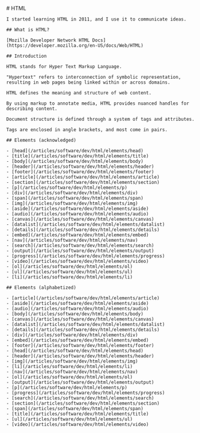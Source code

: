 
<MainHeader />
<main>
  <article>
    # HTML

    I started learning HTML in 2011, and I use it to communicate ideas.

    ## What is HTML?

    [Mozilla Developer Network HTML Docs](https://developer.mozilla.org/en-US/docs/Web/HTML)

    ## Introduction

    HTML stands for Hyper Text Markup Language.

    "Hypertext" refers to interconnection of symbolic representation,
    resulting in web pages being linked within or across domains.

    HTML defines the meaning and structure of web content.

    By using markup to annotate media, HTML provides nuanced handles for describing content.

    Document structure is defined through a system of tags and attributes.

    Tags are enclosed in angle brackets, and most come in pairs.

    ## Elements (acknowledged)

    - [head](/articles/software/dev/html/elements/head)
    - [title](/articles/software/dev/html/elements/title)
    - [body](/articles/software/dev/html/elements/body)
    - [header](/articles/software/dev/html/elements/header)
    - [footer](/articles/software/dev/html/elements/footer)
    - [article](/articles/software/dev/html/elements/article)
    - [section](/articles/software/dev/html/elements/section)
    - [p](/articles/software/dev/html/elements/p)
    - [div](/articles/software/dev/html/elements/div)
    - [span](/articles/software/dev/html/elements/span)
    - [img](/articles/software/dev/html/elements/img)
    - [aside](/articles/software/dev/html/elements/aside)
    - [audio](/articles/software/dev/html/elements/audio)
    - [canvas](/articles/software/dev/html/elements/canvas)
    - [datalist](/articles/software/dev/html/elements/datalist)
    - [details](/articles/software/dev/html/elements/details)
    - [embed](/articles/software/dev/html/elements/embed)
    - [nav](/articles/software/dev/html/elements/nav)
    - [search](/articles/software/dev/html/elements/search)
    - [output](/articles/software/dev/html/elements/output)
    - [progress](/articles/software/dev/html/elements/progress)
    - [video](/articles/software/dev/html/elements/video)
    - [ol](/articles/software/dev/html/elements/ol)
    - [ul](/articles/software/dev/html/elements/ul)
    - [li](/articles/software/dev/html/elements/li)

    ## Elements (alphabetized)

    - [article](/articles/software/dev/html/elements/article)
    - [aside](/articles/software/dev/html/elements/aside)
    - [audio](/articles/software/dev/html/elements/audio)
    - [body](/articles/software/dev/html/elements/body)
    - [canvas](/articles/software/dev/html/elements/canvas)
    - [datalist](/articles/software/dev/html/elements/datalist)
    - [details](/articles/software/dev/html/elements/details)
    - [div](/articles/software/dev/html/elements/div)
    - [embed](/articles/software/dev/html/elements/embed)
    - [footer](/articles/software/dev/html/elements/footer)
    - [head](/articles/software/dev/html/elements/head)
    - [header](/articles/software/dev/html/elements/header)
    - [img](/articles/software/dev/html/elements/img)
    - [li](/articles/software/dev/html/elements/li)
    - [nav](/articles/software/dev/html/elements/nav)
    - [ol](/articles/software/dev/html/elements/ol)
    - [output](/articles/software/dev/html/elements/output)
    - [p](/articles/software/dev/html/elements/p)
    - [progress](/articles/software/dev/html/elements/progress)
    - [search](/articles/software/dev/html/elements/search)
    - [section](/articles/software/dev/html/elements/section)
    - [span](/articles/software/dev/html/elements/span)
    - [title](/articles/software/dev/html/elements/title)
    - [ul](/articles/software/dev/html/elements/ul)
    - [video](/articles/software/dev/html/elements/video)
  </article>
</main>